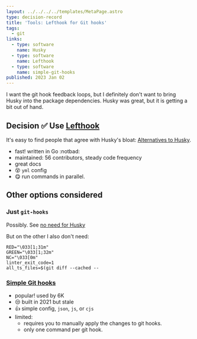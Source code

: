 ```yaml
---
layout: ../../../../templates/MetaPage.astro
type: decision-record
title: 'Tools: Lefthook for Git hooks'
tags:
  - git
links:
  - type: software
    name: Husky
  - type: software
    name: Lefthook
  - type: software
    name: simple-git-hooks
published: 2023 Jan 02
---
```


<Abstract>

I want the git hook feedback loops, but I definitely don't want to bring Husky into the package dependencies. Husky was great, but it is getting a bit out of hand.

</Abstract>

## Decision :white_check_mark: Use [Lefthook](https://github.com/evilmartians/lefthook)

It's easy to find people that agree with Husky's bloat: [Alternatives to Husky](https://www.reddit.com/r/node/comments/mgaa3a/alternative_to_husky/).

- fast! written in Go :notbad:
- maintained: 56 contributors, steady code frequency
- great docs
- :dizzy_face: `yml` config
- :yum: run commands in parallel.

## Other options considered

### Just `git-hooks`

Possibly. See [no need for Husky](https://dev.to/krzysztofkaczy9/do-you-really-need-husky-247b)

But on the other I also don't need:

```
RED="\033[1;31m"
GREEN="\033[1;32m"
NC="\033[0m"
linter_exit_code=1
all_ts_files=$(git diff --cached --
```

### [Simple Git hooks](https://github.com/toplenboren/simple-git-hooks)

- popular! used by 6K
- :unamused: built in 2021 but stale
- :thumbsup: simple config, `json`, `js`, or `cjs`
- limited:
  - requires you to manually apply the changes to git hooks.
  - only one command per git hook.
